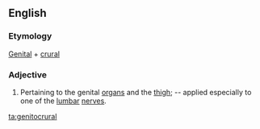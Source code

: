 ==English==

===Etymology===
[[Genital]] + [[crural]]

===Adjective===
{{infl|en|adjective}}

# {{anatomy}} Pertaining to the genital [[organ]]s and the [[thigh]]; -- applied especially to one of the [[lumbar]] [[nerve]]s.

[[ta:genitocrural]]